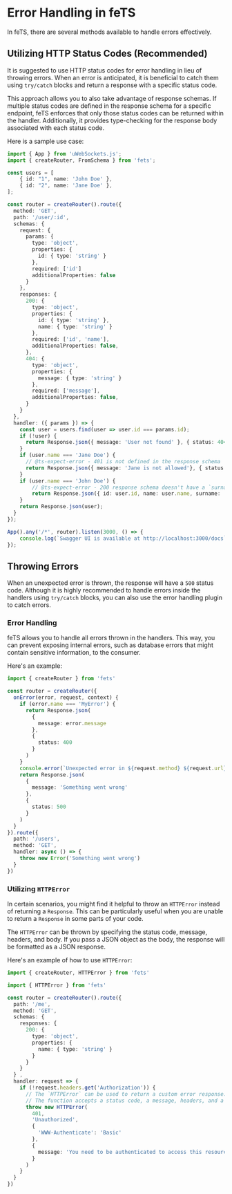 # Error Handling in feTS

In feTS, there are several methods available to handle errors effectively.

## Utilizing HTTP Status Codes (Recommended)

It is suggested to use HTTP status codes for error handling in lieu of throwing errors. When an
error is anticipated, it is beneficial to catch them using `try/catch` blocks and return a response
with a specific status code.

This approach allows you to also take advantage of response schemas. If multiple status codes are
defined in the response schema for a specific endpoint, feTS enforces that only those status codes
can be returned within the handler. Additionally, it provides type-checking for the response body
associated with each status code.

Here is a sample use case:

```ts
import { App } from 'uWebSockets.js';
import { createRouter, FromSchema } from 'fets';

const users = [
    { id: "1", name: 'John Doe' },
    { id: "2", name: 'Jane Doe' },
];

const router = createRouter().route({
  method: 'GET',
  path: '/user/:id',
  schemas: {
    request: {
      params: {
        type: 'object',
        properties: {
          id: { type: 'string' }
        },
        required: ['id']
        additionalProperties: false
      }
    },
    responses: {
      200: {
        type: 'object',
        properties: {
          id: { type: 'string' },
          name: { type: 'string' }
        },
        required: ['id', 'name'],
        additionalProperties: false,
      },
      404: {
        type: 'object',
        properties: {
          message: { type: 'string' }
        },
        required: ['message'],
        additionalProperties: false,
      }
    }
  },
  handler: ({ params }) => {
    const user = users.find(user => user.id === params.id);
    if (!user) {
      return Response.json({ message: 'User not found' }, { status: 404 });
    }
    if (user.name === 'Jane Doe') {
      // @ts-expect-error - 401 is not defined in the response schema
      return Response.json({ message: 'Jane is not allowed'}, { status: 401 });
    }
    if (user.name === 'John Doe') {
        // @ts-expect-error - 200 response schema doesn't have a `surname` property
        return Response.json({ id: user.id, name: user.name, surname: 'Doe' });
    }
    return Response.json(user);
  }
});

App().any('/*', router).listen(3000, () => {
    console.log(`Swagger UI is available at http://localhost:3000/docs`)
});
```

## Throwing Errors

When an unexpected error is thrown, the response will have a `500` status code. Although it is
highly recommended to handle errors inside the handlers using `try/catch` blocks, you can also use
the error handling plugin to catch errors.

### Error Handling

feTS allows you to handle all errors thrown in the handlers. This way, you can prevent exposing
internal errors, such as database errors that might contain sensitive information, to the consumer.

Here's an example:

```ts
import { createRouter } from 'fets'

const router = createRouter({
  onError(error, request, context) {
    if (error.name === 'MyError') {
      return Response.json(
        {
          message: error.message
        },
        {
          status: 400
        }
      )
    }
    console.error(`Unexpected error in ${request.method} ${request.url}:\n${error.stack}`)
    return Response.json(
      {
        message: 'Something went wrong'
      },
      {
        status: 500
      }
    )
  }
}).route({
  path: '/users',
  method: 'GET',
  handler: async () => {
    throw new Error('Something went wrong')
  }
})
```

### Utilizing `HTTPError`

In certain scenarios, you might find it helpful to throw an `HTTPError` instead of returning a
`Response`. This can be particularly useful when you are unable to return a `Response` in some parts
of your code.

The `HTTPError` can be thrown by specifying the status code, message, headers, and body. If you pass
a JSON object as the body, the response will be formatted as a JSON response.

Here's an example of how to use `HTTPError`:

```ts
import { createRouter, HTTPError } from 'fets'

import { HTTPError } from 'fets'

const router = createRouter().route({
  path: '/me',
  method: 'GET',
  schemas: {
    responses: {
      200: {
        type: 'object',
        properties: {
          name: { type: 'string' }
        }
      }
    }
  } ,
  handler: request => {
    if (!request.headers.get('Authorization')) {
      // The `HTTPError` can be used to return a custom error response.
      // The function accepts a status code, a message, headers, and a body.
      throw new HTTPError(
        401,
        'Unauthorized',
        {
          'WWW-Authenticate': 'Basic'
        },
        {
          message: 'You need to be authenticated to access this resource.'
        }
      )
    }
  }
})
```
